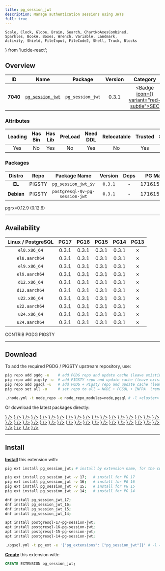 ```yaml
---
title: pg_session_jwt
description: Manage authentication sessions using JWTs
full: true
---
```


    Scale, Clock, Globe, Brain, Search, ChartNoAxesCombined,
    Sparkles, BookA, Boxes, Wrench, Variable, Landmark,
    Activity, Shield, FileInput, FileCode2, Shell, Truck, Blocks
} from 'lucide-react';

## Overview

| <TooltipIconButton tooltip="Extension unique identifier" side="top">ID</TooltipIconButton> | <TooltipIconButton tooltip="Extension name" side="top">Name</TooltipIconButton> | <TooltipIconButton tooltip="Package name for installation" side="top">Package</TooltipIconButton> | <TooltipIconButton tooltip="Latest available extension version" side="top">Version</TooltipIconButton> | <TooltipIconButton tooltip="Extension category" side="top">Category</TooltipIconButton> | <TooltipIconButton tooltip="Open source license" side="top">License</TooltipIconButton> | <TooltipIconButton tooltip="Programming language" side="top">Lang</TooltipIconButton> |
|:--------:|:--------:|:----------:|:--------------:|:---------------------------------------:|:------------------------------------------------------:|:----:|
| **7040** | [`pg_session_jwt`](https://github.com/neondatabase/pg_session_jwt) | `pg_session_jwt` | 0.3.1 | <a href="/ext/sec" className="no-underline"><Badge icon={<Shield />} variant="red-subtle">SEC</Badge></a> | <a href="/ext/list/license#apache-20" className="no-underline"><Badge icon={<Scale />} variant="green-subtle">Apache-2.0</Badge></a> | <a href="/ext/list/lang#rust"><Badge icon={<FileCode2 />} variant="amber-subtle">Rust</Badge></a> |

### Attributes

| <TooltipIconButton tooltip="The Primary Leading extension in the Package" side="top">Leading</TooltipIconButton> | <TooltipIconButton tooltip="Contains binary utils" side="top">Has Bin</TooltipIconButton> | <TooltipIconButton tooltip="Contains .so shared library files" side="top">Has Lib</TooltipIconButton> | <TooltipIconButton tooltip="Requires preloading via shared_preload_libraries" side="top">PreLoad</TooltipIconButton> | <TooltipIconButton tooltip="Requires CREATE EXTENSION DDL command" side="top">Need DDL</TooltipIconButton> | <TooltipIconButton tooltip="Can be installed in any schema" side="top">Relocatable</TooltipIconButton> | <TooltipIconButton tooltip="Can be created by non-superuser" side="top">Trusted</TooltipIconButton> | <TooltipIconButton tooltip="Schemas used by this extension" side="top">Schemas</TooltipIconButton> |
|:-------:|:-------:|:-------:|:-------:|:--------:|:-----------:|:-------:|:-------:|
| Yes | No | Yes | No | Yes | No | Yes | `auth` |

### Packages

| <TooltipIconButton tooltip="Linux distribution family, EL or Debian" side="top">Distro</TooltipIconButton> | <TooltipIconButton tooltip="Package repository" side="top">Repo</TooltipIconButton> | <TooltipIconButton tooltip="The RPM/DEB Package Name Pattern (replace $v with real pg major)" side="top">Package Name</TooltipIconButton> | <TooltipIconButton tooltip="Latest package version" side="top">Version</TooltipIconButton> | <TooltipIconButton tooltip="RPM/DEB Package dependencies" side="top">Deps</TooltipIconButton> | <TooltipIconButton tooltip="Available in these PostgreSQL Major Versions" side="top">PG Major</TooltipIconButton> |
|:----------:|:--------:|:------------------------:|:-----------:|:------------:|:------------------:|
|   **EL**   | <Badge variant="amber-subtle"><span className="font-bold">PIGSTY</span></Badge> | `pg_session_jwt_$v` | `0.3.1` | - | <Badge variant="green-subtle">17</Badge><Badge variant="green-subtle">16</Badge><Badge variant="green-subtle">15</Badge><Badge variant="green-subtle">14</Badge><Badge variant="red-subtle">13</Badge> |
| **Debian** | <Badge variant="amber-subtle"><span className="font-bold">PIGSTY</span></Badge> | `postgresql-$v-pg-session-jwt` | `0.3.1` | - | <Badge variant="green-subtle">17</Badge><Badge variant="green-subtle">16</Badge><Badge variant="green-subtle">15</Badge><Badge variant="green-subtle">14</Badge><Badge variant="red-subtle">13</Badge> |


<Callout title="Comments" type="info">
    pgrx=0.12.9 (0.12.6)
</Callout>


------

## Availability

| <TooltipIconButton tooltip="Linux Distro Arch / PostgreSQL Major Version" side="top">Linux / PostgreSQL </TooltipIconButton> | **PG17** | **PG16** | **PG15** | **PG14** | <span className="text-red-500">**PG13**</span> |
|:-----:|:-----:|:-----:|:-----:|:-----:|:-----:|
| `el8.x86_64` | <Badge variant="amber-subtle">0.3.1</Badge> | <Badge variant="amber-subtle">0.3.1</Badge> | <Badge variant="amber-subtle">0.3.1</Badge> | <Badge variant="amber-subtle">0.3.1</Badge> | <Badge variant="red-subtle">✗</Badge> |
| `el8.aarch64` | <Badge variant="amber-subtle">0.3.1</Badge> | <Badge variant="amber-subtle">0.3.1</Badge> | <Badge variant="amber-subtle">0.3.1</Badge> | <Badge variant="amber-subtle">0.3.1</Badge> | <Badge variant="red-subtle">✗</Badge> |
| `el9.x86_64` | <Badge variant="amber-subtle">0.3.1</Badge> | <Badge variant="amber-subtle">0.3.1</Badge> | <Badge variant="amber-subtle">0.3.1</Badge> | <Badge variant="amber-subtle">0.3.1</Badge> | <Badge variant="red-subtle">✗</Badge> |
| `el9.aarch64` | <Badge variant="amber-subtle">0.3.1</Badge> | <Badge variant="amber-subtle">0.3.1</Badge> | <Badge variant="amber-subtle">0.3.1</Badge> | <Badge variant="amber-subtle">0.3.1</Badge> | <Badge variant="red-subtle">✗</Badge> |
| `d12.x86_64` | <Badge variant="amber-subtle">0.3.1</Badge> | <Badge variant="amber-subtle">0.3.1</Badge> | <Badge variant="amber-subtle">0.3.1</Badge> | <Badge variant="amber-subtle">0.3.1</Badge> | <Badge variant="red-subtle">✗</Badge> |
| `d12.aarch64` | <Badge variant="amber-subtle">0.3.1</Badge> | <Badge variant="amber-subtle">0.3.1</Badge> | <Badge variant="amber-subtle">0.3.1</Badge> | <Badge variant="amber-subtle">0.3.1</Badge> | <Badge variant="red-subtle">✗</Badge> |
| `u22.x86_64` | <Badge variant="amber-subtle">0.3.1</Badge> | <Badge variant="amber-subtle">0.3.1</Badge> | <Badge variant="amber-subtle">0.3.1</Badge> | <Badge variant="amber-subtle">0.3.1</Badge> | <Badge variant="red-subtle">✗</Badge> |
| `u22.aarch64` | <Badge variant="amber-subtle">0.3.1</Badge> | <Badge variant="amber-subtle">0.3.1</Badge> | <Badge variant="amber-subtle">0.3.1</Badge> | <Badge variant="amber-subtle">0.3.1</Badge> | <Badge variant="red-subtle">✗</Badge> |
| `u24.x86_64` | <Badge variant="amber-subtle">0.3.1</Badge> | <Badge variant="amber-subtle">0.3.1</Badge> | <Badge variant="amber-subtle">0.3.1</Badge> | <Badge variant="amber-subtle">0.3.1</Badge> | <Badge variant="red-subtle">✗</Badge> |
| `u24.aarch64` | <Badge variant="amber-subtle">0.3.1</Badge> | <Badge variant="amber-subtle">0.3.1</Badge> | <Badge variant="amber-subtle">0.3.1</Badge> | <Badge variant="amber-subtle">0.3.1</Badge> | <Badge variant="red-subtle">✗</Badge> |

<Badge variant="green-subtle"><span className="font-black">CONTRIB</span></Badge> <Badge variant="blue-subtle"><span className="font-black">PGDG</span></Badge> <Badge variant="amber-subtle"><span className="font-black">PIGSTY</span></Badge>

------

## Download

To add the required PGDG / PIGSTY upstream repository, use:

```bash tab="pig"
pig repo add pgdg -u    # add PGDG repo and update cache (leave existing repos)
pig repo add pigsty -u  # add PIGSTY repo and update cache (leave existing repos)
pig repo add pgsql -u   # add PGDG + Pigsty repo and update cache (leave existing repos)
pig repo set all -u     # set repo to all = NODE + PGSQL + INFRA  (remove existing repos)
```
```bash tab="pigsty"
./node.yml -t node_repo -e node_repo_modules=node,pgsql # -l <cluster>
```

Or download the latest packages directly:

<Files>
    <Folder name="el8.x86_64">
        <a href="https://repo.pigsty.io/yum/pgsql/el8.x86_64/pg_session_jwt_17-0.3.1-1PIGSTY.el8.x86_64.rpm"><File name="pg_session_jwt_17-0.3.1-1PIGSTY.el8.x86_64.rpm" icon={<Package className="text-emerald-500" />} /></a>
        <a href="https://repo.pigsty.io/yum/pgsql/el8.x86_64/pg_session_jwt_16-0.3.1-1PIGSTY.el8.x86_64.rpm"><File name="pg_session_jwt_16-0.3.1-1PIGSTY.el8.x86_64.rpm" icon={<Package className="text-emerald-500" />} /></a>
        <a href="https://repo.pigsty.io/yum/pgsql/el8.x86_64/pg_session_jwt_15-0.3.1-1PIGSTY.el8.x86_64.rpm"><File name="pg_session_jwt_15-0.3.1-1PIGSTY.el8.x86_64.rpm" icon={<Package className="text-emerald-500" />} /></a>
        <a href="https://repo.pigsty.io/yum/pgsql/el8.x86_64/pg_session_jwt_14-0.3.1-1PIGSTY.el8.x86_64.rpm"><File name="pg_session_jwt_14-0.3.1-1PIGSTY.el8.x86_64.rpm" icon={<Package className="text-emerald-500" />} /></a>
    </Folder>
    <Folder name="el8.aarch64">
        <a href="https://repo.pigsty.io/yum/pgsql/el8.aarch64/pg_session_jwt_17-0.3.1-1PIGSTY.el8.aarch64.rpm"><File name="pg_session_jwt_17-0.3.1-1PIGSTY.el8.aarch64.rpm" icon={<Package className="text-orange-500" />} /></a>
        <a href="https://repo.pigsty.io/yum/pgsql/el8.aarch64/pg_session_jwt_16-0.3.1-1PIGSTY.el8.aarch64.rpm"><File name="pg_session_jwt_16-0.3.1-1PIGSTY.el8.aarch64.rpm" icon={<Package className="text-orange-500" />} /></a>
        <a href="https://repo.pigsty.io/yum/pgsql/el8.aarch64/pg_session_jwt_15-0.3.1-1PIGSTY.el8.aarch64.rpm"><File name="pg_session_jwt_15-0.3.1-1PIGSTY.el8.aarch64.rpm" icon={<Package className="text-orange-500" />} /></a>
        <a href="https://repo.pigsty.io/yum/pgsql/el8.aarch64/pg_session_jwt_14-0.3.1-1PIGSTY.el8.aarch64.rpm"><File name="pg_session_jwt_14-0.3.1-1PIGSTY.el8.aarch64.rpm" icon={<Package className="text-orange-500" />} /></a>
    </Folder>
    <Folder name="el9.x86_64">
        <a href="https://repo.pigsty.io/yum/pgsql/el9.x86_64/pg_session_jwt_17-0.3.1-1PIGSTY.el9.x86_64.rpm"><File name="pg_session_jwt_17-0.3.1-1PIGSTY.el9.x86_64.rpm" icon={<Package className="text-emerald-500" />} /></a>
        <a href="https://repo.pigsty.io/yum/pgsql/el9.x86_64/pg_session_jwt_16-0.3.1-1PIGSTY.el9.x86_64.rpm"><File name="pg_session_jwt_16-0.3.1-1PIGSTY.el9.x86_64.rpm" icon={<Package className="text-emerald-500" />} /></a>
        <a href="https://repo.pigsty.io/yum/pgsql/el9.x86_64/pg_session_jwt_15-0.3.1-1PIGSTY.el9.x86_64.rpm"><File name="pg_session_jwt_15-0.3.1-1PIGSTY.el9.x86_64.rpm" icon={<Package className="text-emerald-500" />} /></a>
        <a href="https://repo.pigsty.io/yum/pgsql/el9.x86_64/pg_session_jwt_14-0.3.1-1PIGSTY.el9.x86_64.rpm"><File name="pg_session_jwt_14-0.3.1-1PIGSTY.el9.x86_64.rpm" icon={<Package className="text-emerald-500" />} /></a>
    </Folder>
    <Folder name="el9.aarch64">
        <a href="https://repo.pigsty.io/yum/pgsql/el9.aarch64/pg_session_jwt_17-0.3.1-1PIGSTY.el9.aarch64.rpm"><File name="pg_session_jwt_17-0.3.1-1PIGSTY.el9.aarch64.rpm" icon={<Package className="text-orange-500" />} /></a>
        <a href="https://repo.pigsty.io/yum/pgsql/el9.aarch64/pg_session_jwt_16-0.3.1-1PIGSTY.el9.aarch64.rpm"><File name="pg_session_jwt_16-0.3.1-1PIGSTY.el9.aarch64.rpm" icon={<Package className="text-orange-500" />} /></a>
        <a href="https://repo.pigsty.io/yum/pgsql/el9.aarch64/pg_session_jwt_15-0.3.1-1PIGSTY.el9.aarch64.rpm"><File name="pg_session_jwt_15-0.3.1-1PIGSTY.el9.aarch64.rpm" icon={<Package className="text-orange-500" />} /></a>
        <a href="https://repo.pigsty.io/yum/pgsql/el9.aarch64/pg_session_jwt_14-0.3.1-1PIGSTY.el9.aarch64.rpm"><File name="pg_session_jwt_14-0.3.1-1PIGSTY.el9.aarch64.rpm" icon={<Package className="text-orange-500" />} /></a>
    </Folder>
    <Folder name="d12.x86_64">
        <a href="https://repo.pigsty.io/apt/pgsql/bookworm/pool/main/p/pg-session-jwt/postgresql-17-pg-session-jwt_0.3.1-1PIGSTY~bookworm_amd64.deb"><File name="postgresql-17-pg-session-jwt_0.3.1-1PIGSTY~bookworm_amd64.deb" icon={<Box className="text-emerald-500" />} /></a>
        <a href="https://repo.pigsty.io/apt/pgsql/bookworm/pool/main/p/pg-session-jwt/postgresql-16-pg-session-jwt_0.3.1-1PIGSTY~bookworm_amd64.deb"><File name="postgresql-16-pg-session-jwt_0.3.1-1PIGSTY~bookworm_amd64.deb" icon={<Box className="text-emerald-500" />} /></a>
        <a href="https://repo.pigsty.io/apt/pgsql/bookworm/pool/main/p/pg-session-jwt/postgresql-15-pg-session-jwt_0.3.1-1PIGSTY~bookworm_amd64.deb"><File name="postgresql-15-pg-session-jwt_0.3.1-1PIGSTY~bookworm_amd64.deb" icon={<Box className="text-emerald-500" />} /></a>
        <a href="https://repo.pigsty.io/apt/pgsql/bookworm/pool/main/p/pg-session-jwt/postgresql-14-pg-session-jwt_0.3.1-1PIGSTY~bookworm_amd64.deb"><File name="postgresql-14-pg-session-jwt_0.3.1-1PIGSTY~bookworm_amd64.deb" icon={<Box className="text-emerald-500" />} /></a>
    </Folder>
    <Folder name="d12.aarch64">
        <a href="https://repo.pigsty.io/apt/pgsql/bookworm/pool/main/p/pg-session-jwt/postgresql-17-pg-session-jwt_0.3.1-1PIGSTY~bookworm_arm64.deb"><File name="postgresql-17-pg-session-jwt_0.3.1-1PIGSTY~bookworm_arm64.deb" icon={<Box className="text-orange-500" />} /></a>
        <a href="https://repo.pigsty.io/apt/pgsql/bookworm/pool/main/p/pg-session-jwt/postgresql-16-pg-session-jwt_0.3.1-1PIGSTY~bookworm_arm64.deb"><File name="postgresql-16-pg-session-jwt_0.3.1-1PIGSTY~bookworm_arm64.deb" icon={<Box className="text-orange-500" />} /></a>
        <a href="https://repo.pigsty.io/apt/pgsql/bookworm/pool/main/p/pg-session-jwt/postgresql-15-pg-session-jwt_0.3.1-1PIGSTY~bookworm_arm64.deb"><File name="postgresql-15-pg-session-jwt_0.3.1-1PIGSTY~bookworm_arm64.deb" icon={<Box className="text-orange-500" />} /></a>
        <a href="https://repo.pigsty.io/apt/pgsql/bookworm/pool/main/p/pg-session-jwt/postgresql-14-pg-session-jwt_0.3.1-1PIGSTY~bookworm_arm64.deb"><File name="postgresql-14-pg-session-jwt_0.3.1-1PIGSTY~bookworm_arm64.deb" icon={<Box className="text-orange-500" />} /></a>
    </Folder>
    <Folder name="u22.x86_64">
        <a href="https://repo.pigsty.io/apt/pgsql/jammy/pool/main/p/pg-session-jwt/postgresql-17-pg-session-jwt_0.3.1-1PIGSTY~jammy_amd64.deb"><File name="postgresql-17-pg-session-jwt_0.3.1-1PIGSTY~jammy_amd64.deb" icon={<Box className="text-emerald-500" />} /></a>
        <a href="https://repo.pigsty.io/apt/pgsql/jammy/pool/main/p/pg-session-jwt/postgresql-16-pg-session-jwt_0.3.1-1PIGSTY~jammy_amd64.deb"><File name="postgresql-16-pg-session-jwt_0.3.1-1PIGSTY~jammy_amd64.deb" icon={<Box className="text-emerald-500" />} /></a>
        <a href="https://repo.pigsty.io/apt/pgsql/jammy/pool/main/p/pg-session-jwt/postgresql-15-pg-session-jwt_0.3.1-1PIGSTY~jammy_amd64.deb"><File name="postgresql-15-pg-session-jwt_0.3.1-1PIGSTY~jammy_amd64.deb" icon={<Box className="text-emerald-500" />} /></a>
        <a href="https://repo.pigsty.io/apt/pgsql/jammy/pool/main/p/pg-session-jwt/postgresql-14-pg-session-jwt_0.3.1-1PIGSTY~jammy_amd64.deb"><File name="postgresql-14-pg-session-jwt_0.3.1-1PIGSTY~jammy_amd64.deb" icon={<Box className="text-emerald-500" />} /></a>
    </Folder>
    <Folder name="u22.aarch64">
        <a href="https://repo.pigsty.io/apt/pgsql/jammy/pool/main/p/pg-session-jwt/postgresql-17-pg-session-jwt_0.3.1-1PIGSTY~jammy_arm64.deb"><File name="postgresql-17-pg-session-jwt_0.3.1-1PIGSTY~jammy_arm64.deb" icon={<Box className="text-orange-500" />} /></a>
        <a href="https://repo.pigsty.io/apt/pgsql/jammy/pool/main/p/pg-session-jwt/postgresql-16-pg-session-jwt_0.3.1-1PIGSTY~jammy_arm64.deb"><File name="postgresql-16-pg-session-jwt_0.3.1-1PIGSTY~jammy_arm64.deb" icon={<Box className="text-orange-500" />} /></a>
        <a href="https://repo.pigsty.io/apt/pgsql/jammy/pool/main/p/pg-session-jwt/postgresql-15-pg-session-jwt_0.3.1-1PIGSTY~jammy_arm64.deb"><File name="postgresql-15-pg-session-jwt_0.3.1-1PIGSTY~jammy_arm64.deb" icon={<Box className="text-orange-500" />} /></a>
        <a href="https://repo.pigsty.io/apt/pgsql/jammy/pool/main/p/pg-session-jwt/postgresql-14-pg-session-jwt_0.3.1-1PIGSTY~jammy_arm64.deb"><File name="postgresql-14-pg-session-jwt_0.3.1-1PIGSTY~jammy_arm64.deb" icon={<Box className="text-orange-500" />} /></a>
    </Folder>
    <Folder name="u24.x86_64">
        <a href="https://repo.pigsty.io/apt/pgsql/noble/pool/main/p/pg-session-jwt/postgresql-17-pg-session-jwt_0.3.1-1PIGSTY~noble_amd64.deb"><File name="postgresql-17-pg-session-jwt_0.3.1-1PIGSTY~noble_amd64.deb" icon={<Box className="text-emerald-500" />} /></a>
        <a href="https://repo.pigsty.io/apt/pgsql/noble/pool/main/p/pg-session-jwt/postgresql-16-pg-session-jwt_0.3.1-1PIGSTY~noble_amd64.deb"><File name="postgresql-16-pg-session-jwt_0.3.1-1PIGSTY~noble_amd64.deb" icon={<Box className="text-emerald-500" />} /></a>
        <a href="https://repo.pigsty.io/apt/pgsql/noble/pool/main/p/pg-session-jwt/postgresql-15-pg-session-jwt_0.3.1-1PIGSTY~noble_amd64.deb"><File name="postgresql-15-pg-session-jwt_0.3.1-1PIGSTY~noble_amd64.deb" icon={<Box className="text-emerald-500" />} /></a>
        <a href="https://repo.pigsty.io/apt/pgsql/noble/pool/main/p/pg-session-jwt/postgresql-14-pg-session-jwt_0.3.1-1PIGSTY~noble_amd64.deb"><File name="postgresql-14-pg-session-jwt_0.3.1-1PIGSTY~noble_amd64.deb" icon={<Box className="text-emerald-500" />} /></a>
    </Folder>
    <Folder name="u24.aarch64">
        <a href="https://repo.pigsty.io/apt/pgsql/noble/pool/main/p/pg-session-jwt/postgresql-17-pg-session-jwt_0.3.1-1PIGSTY~noble_arm64.deb"><File name="postgresql-17-pg-session-jwt_0.3.1-1PIGSTY~noble_arm64.deb" icon={<Box className="text-orange-500" />} /></a>
        <a href="https://repo.pigsty.io/apt/pgsql/noble/pool/main/p/pg-session-jwt/postgresql-16-pg-session-jwt_0.3.1-1PIGSTY~noble_arm64.deb"><File name="postgresql-16-pg-session-jwt_0.3.1-1PIGSTY~noble_arm64.deb" icon={<Box className="text-orange-500" />} /></a>
        <a href="https://repo.pigsty.io/apt/pgsql/noble/pool/main/p/pg-session-jwt/postgresql-15-pg-session-jwt_0.3.1-1PIGSTY~noble_arm64.deb"><File name="postgresql-15-pg-session-jwt_0.3.1-1PIGSTY~noble_arm64.deb" icon={<Box className="text-orange-500" />} /></a>
        <a href="https://repo.pigsty.io/apt/pgsql/noble/pool/main/p/pg-session-jwt/postgresql-14-pg-session-jwt_0.3.1-1PIGSTY~noble_arm64.deb"><File name="postgresql-14-pg-session-jwt_0.3.1-1PIGSTY~noble_arm64.deb" icon={<Box className="text-orange-500" />} /></a>
    </Folder>
</Files>

------

## Install

[**Install**](/docs/pgsql/extension/install) this extension with:

```bash tab="pig"
pig ext install pg_session_jwt; # install by extension name, for the current active PG version

pig ext install pg_session_jwt -v 17;   # install for PG 17
pig ext install pg_session_jwt -v 16;   # install for PG 16
pig ext install pg_session_jwt -v 15;   # install for PG 15
pig ext install pg_session_jwt -v 14;   # install for PG 14
```
```bash tab="yum" 
dnf install pg_session_jwt_17;
dnf install pg_session_jwt_16;
dnf install pg_session_jwt_15;
dnf install pg_session_jwt_14;
```
```bash tab="apt" 
apt install postgresql-17-pg-session-jwt;
apt install postgresql-16-pg-session-jwt;
apt install postgresql-15-pg-session-jwt;
apt install postgresql-14-pg-session-jwt;
```
```bash tab="ansible"
./pgsql.yml -t pg_ext -e '{"pg_extensions": ["pg_session_jwt"]}' # -l <cls>
```

[**Create**](/docs/pgsql/extension/create) this extension with:

```sql
CREATE EXTENSION pg_session_jwt;
```


